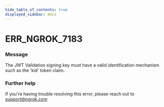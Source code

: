 ```yaml
---
hide_table_of_contents: true
displayed_sidebar: docs
---
```



# ERR_NGROK_7183

### Message

The JWT Validation signing key must have a valid identification mechanism such as the 'kid' token claim.

<ErrorDetails error="err_ngrok_7183" />

### Further help

If you're having trouble resolving this error, please reach out to [support@ngrok.com](mailto:support@ngrok.com?subject=Help%20with%20ERR_NGROK_7183)
